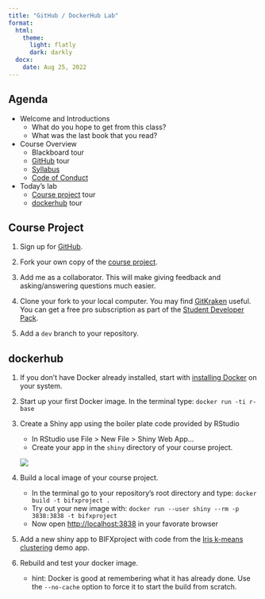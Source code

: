 ```yaml
---
title: "GitHub / DockerHub Lab"
format: 
  html:
    theme: 
      light: flatly
      dark: darkly
  docx:
    date: Aug 25, 2022
---
```


## Agenda

-   Welcome and Introductions
    -   What do you hope to get from this class?
    -   What was the last book that you read?
-   Course Overview
    -   Blackboard tour
    -   [GitHub](https://github.com/BIFX552-22) tour
    -   [Syllabus](https://bifx552-22.github.io/CourseInfo)
    -   [Code of Conduct](https://bifx552-22.github.io/CourseInfo/code_of_conduct)
-   Today's lab
    -   [Course project](https://github.com/BIFX552-22/BIFXproject) tour
    -   [dockerhub](https://hub.docker.com/) tour

## Course Project

1.  Sign up for [GitHub](https://github.com).

2.  Fork your own copy of the [course project](https://github.com/BIFX552-22/BIFXproject).

3.  Add me as a collaborator. This will make giving feedback and asking/answering questions much easier.

4.  Clone your fork to your local computer. You may find [GitKraken](https://www.gitkraken.com/) useful. You can get a free pro subscription as part of the [Student Developer Pack](https://education.github.com/pack).

5.  Add a `dev` branch to your repository.

## dockerhub

1.  If you don't have Docker already installed, start with [installing Docker](https://docs.docker.com/get-docker/) on your system.

2.  Start up your first Docker image. In the terminal type: `docker run -ti r-base`

3.  Create a Shiny app using the boiler plate code provided by RStudio

    -   In RStudio use File \> New File \> Shiny Web App...
    -   Create your app in the `shiny` directory of your course project.

    ![](createShinyApp.png)

4.  Build a local image of your course project.

    -   In the terminal go to your repository's root directory and type: `docker build -t bifxproject .`
    -   Try out your new image with: `docker run --user shiny --rm -p 3838:3838 -t bifxproject`
    -   Now open [http://localhost:3838](https://localhost:3838){.uri} in your favorate browser

5.  Add a new shiny app to BIFXproject with code from the [Iris k-means clustering](https://shiny.rstudio.com/gallery/kmeans-example.html) demo app.

6.  Rebuild and test your docker image.

    -   hint: Docker is good at remembering what it has already done. Use the `--no-cache` option to force it to start the build from scratch.
